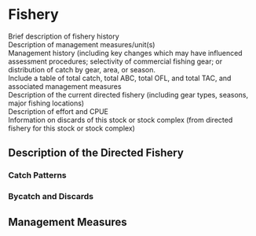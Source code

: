 # Fishery 

Brief description of fishery history  
Description of management measures/unit(s)   
Management history (including key changes which may have influenced assessment procedures; selectivity of commercial fishing gear; or distribution of catch by gear, area, or season.  
Include a table of total catch, total ABC, total OFL, and total TAC, and associated management measures  
Description of the current directed fishery (including gear types, seasons, major fishing locations)  
Description of effort and CPUE  
Information on discards of this stock or stock complex (from directed fishery for this stock or stock complex)  

## Description of the Directed Fishery

### Catch Patterns

### Bycatch and Discards

## Management Measures 

